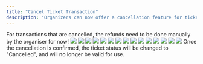 ```yaml
---
title: "Cancel Ticket Transaction"
description: "Organizers can now offer a cancellation feature for tickets. To enable this feature, please request assistance from our team."
---
```


<Warning>
  For transactions that are cancelled, the refunds need to be done manually by
  the organiser for now!
</Warning>
<Tabs>
  <Tab title="Events">
    <Steps>
      <Step title="Navigate to the 'Dashboard' panel by selecting any event in the 'Event' Panel">
        <img src="/images/admin-settings/cancel-ticket-transactions/event dashboard.gif" />
      </Step>
      <Step title="To cancel a transaction, go to the 'Sales' tab, find the 'Action' column, click on the three dots, and then select 'Cancel'.">
        <img src="/images/admin-settings/cancel-ticket-transactions/cancel event.gif" />
      </Step>
      <Step title="Confirmation dialog will appear once the 'Cancel' button is clicked to ensure the action is intentional.">
        <img src="/images/admin-settings/cancel-ticket-transactions/confirmation dialog.png" />
      </Step>
      <Step title="Email notifications will be sent to users upon the cancellation of their tickets.">
        <img src="/images/admin-settings/cancel-ticket-transactions/email notification.png" />
      </Step>
      <Step title="Status will be changed to 'Cancelled' on the selected ticket.">
        <img src="/images/admin-settings/cancel-ticket-transactions/cancel status.png" />
      </Step>
    </Steps>
  </Tab>
  <Tab title="Membership">
    <Steps>
      <Step title="Navigate to the 'Dashboard' panel by selecting any memberships in the 'Membership' Panel">
        <img src="/images/admin-settings/cancel-ticket-transactions/membership dashboard.gif" />
      </Step>
      <Step title="To cancel a transaction, go to the 'Members' tab, find the 'Action' column, click on the three dots, and then select 'Cancel'.">
        <img src="/images/admin-settings/cancel-ticket-transactions/cancel member.gif" />
      </Step>
      <Step title="Confirmation dialog will appear once the 'Cancel' button is clicked to ensure the action is intentional.">
        <img src="/images/admin-settings/cancel-ticket-transactions/confirmation dialog.png" />
      </Step>
      <Step title="Email notifications will be sent to users upon the cancellation of their tickets.">
        <img src="/images/admin-settings/cancel-ticket-transactions/email notification.png" />
      </Step>
      <Step title="Status will be changed to 'Cancelled' on the selected ticket.">
        <img src="/images/admin-settings/cancel-ticket-transactions/cancel status.png" />
      </Step>
    </Steps>
  </Tab>
  <Tab title="Benefits">
    <Steps>
      <Step title="Navigate to the 'Dashboard' panel by selecting any benefits in the 'Benefit' Panel">
        <img src="/images/admin-settings/cancel-ticket-transactions/benefit dashboard.gif" />
      </Step>
      <Step title="To cancel a transaction, go to the 'Summary' tab, find the 'Action' column, click on the three dots, and then select 'Cancel'.">
        <img src="/images/admin-settings/cancel-ticket-transactions/cancel benefit.gif" />
      </Step>
      <Step title="Confirmation dialog will appear once the 'Cancel' button is clicked to ensure the action is intentional.">
        <img src="/images/admin-settings/cancel-ticket-transactions/confirmation dialog.png" />
      </Step>
      <Step title="Email notifications will be sent to users upon the cancellation of their tickets.">
        <img src="/images/admin-settings/cancel-ticket-transactions/email notification.png" />
      </Step>
      <Step title="Status will be changed to 'Cancelled' on the selected ticket.">
        <img src="/images/admin-settings/cancel-ticket-transactions/cancel status.png" />
      </Step>
    </Steps>
  </Tab>
</Tabs>

<Warning>
  Once the cancellation is confirmed, the ticket status will be changed to
  "Cancelled", and will no longer be valid for use.
</Warning>
